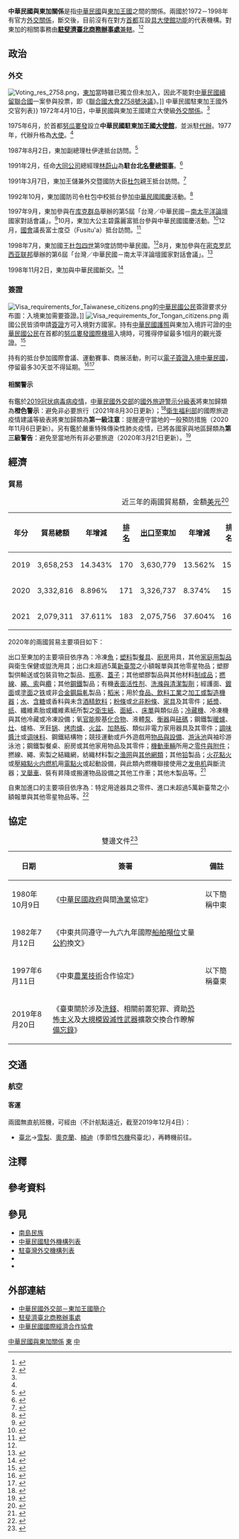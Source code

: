 {{noteTA
|G1=Medicine
|1=zh-hans:汤加; zh-hant:湯加; zh-tw:東加;
|2=zh-hans:图普; zh-hant:圖普; zh-tw:杜包;
|3=zh-hans:努库阿洛法; zh-hant:努庫阿洛法; zh-tw:努瓜婁發;
|4=zh-hans:台; zh-hant:臺;
|5=zh-hans:悉尼; zh-hant:雪梨;
|6=zh-hans:中汤; zh-hant:中湯; zh-tw:中東;
|7=zh-hans:塑料; zh-hant:塑料; zh-tw:塑膠;
|8=zh-hans:表面活性剂; zh-hant:表面活性劑; zh-tw:界面活性劑;
|9=zh-hans:纸巾; zh-hant:紙巾; zh-tw:面紙;
}}

{{not|中國－湯加關係}}
{{Dablink|關於中華民國與「東」字國家（臺灣譯名）的外交關係，詳見'''[[中東關係|中-{東}-關係 (消歧義)]]'''。}}

{{Infobox Bilateral relations|中華民國與東加|ROC|TON|filetype=png}}

'''中華民國與東加關係'''是指[[中華民國|中華民國]]與[[東加王國|東加王國]]之間的關係。兩國於1972－1998年有官方[[外交#外交上的承認|外交關係]]，斷交後，目前沒有在對方[[首都|首都]]互設[[實質大使館|具大使館功能]]的代表機構。對東加的相關事務由'''[[駐斐濟臺北商務辦事處|駐斐濟臺北商務辦事處]]'''[[兼轄|兼轄]]。<ref>{{Cite web |url = https://www.boca.gov.tw/sp-foof-countrycp-03-264-41bde-03-1.html |title = 駐館位置及聯絡方式 |publisher = [[中華民國外交部|中華民國外交部]] [[外交部領事事務局|領事事務局]] |access-date = 2017-12-17 |archive-date = 2020-11-05 |archive-url = https://web.archive.org/web/20201105141456/https://www.boca.gov.tw/sp-foof-countrycp-03-264-41bde-03-1.html }}</ref><ref>{{Cite web |url = http://www.roc-taiwan.org/fj/post/7.html |title = 代表處簡介 |publisher = 中華民國駐外單位聯合網站 |access-date = 2016-11-02 |archive-url = https://web.archive.org/web/20161103234311/http://www.roc-taiwan.org/fj/post/7.html |archive-date = 2016-11-03 |dead-url = yes }}</ref>

==政治==
===外交===
[[File:Voting_res_2758.png|thumb]]，[[東加|東加]]當時雖已獨立但未加入，因此不能對[[中國與聯合國#代表權問題|中華民國續留聯合國]]一案參與投票，即《[[聯合國大會2758號決議|聯合國大會2758號決議]]》。]]
{{see also|中華民國外交|{{link-en|東加外交|Foreign relations of Tonga}}}}
{{see also|中華民國駐東加大使列表{{!}}中華民國駐東加王國外交官列表}}
1972年4月10日，中華民國與東加王國建立大使級[[外交#外交上的承認|外交關係]]。<ref name="鄭重聲明"/>

1975年6月，於首都[[努瓜婁發|努瓜婁發]]設立'''中華民國駐東加王國[[外交代表機構#大使馆|大使館]]'''，並派駐[[代辦|代辦]]。1977年，代辦升格為[[特命全權公使|大使]]。<ref name="鄭重聲明"/>

1987年8月2日，東加副總理杜伊達抵台訪問。<ref>{{Cite web |url = https://www.mofa.gov.tw/News_Content_M_2.aspx?n=FAEEE2F9798A98FD&sms=6DC19D8F09484C89&s=1397F195EADEAB23 |author = 公眾外交協調會 |date = 1987年8月1日 |title = 東加王國副總理杜伊達閣下等一行三人 |publisher = 中華民國外交部 |access-date = 2019年1月25日 |archive-date = 2020年11月5日 |archive-url = https://web.archive.org/web/20201105151808/https://www.mofa.gov.tw/News_Content_M_2.aspx?n=FAEEE2F9798A98FD&sms=6DC19D8F09484C89&s=1397F195EADEAB23 }}</ref>

1991年2月，{{link-en|東加政府|Politics of Tonga}}任命[[大同公司|大同公司]]總經理[[林蔚山|林蔚山]]為'''駐台北[[領事|名譽總領事]]'''。<ref name="外交年鑑">{{Cite web |url = http://multilingual.mofa.gov.tw/web/web_UTF-8/almanac/almanac1997/3-1-1.html |title = 《中華民國86年外交年鑑》〈第三章 中外關係〉 |publisher = 中華民國外交部 |accessdate = 2016-12-28 |archive-date = 2018-07-04 |archive-url = https://web.archive.org/web/20180704122757/http://multilingual.mofa.gov.tw/web/web_UTF-8/almanac/almanac1997/3-1-1.html |dead-url = no }}</ref>

1991年3月7日，東加王儲兼外交暨國防大臣[[乔治·图普五世|杜包]]親王抵台訪問。<ref>{{Cite web |url = https://www.mofa.gov.tw/News_Content_M_2.aspx?n=FAEEE2F9798A98FD&sms=6DC19D8F09484C89&s=0D8608172C7EF665 |author = 公眾外交協調會 |date = 1991年3月6日 |title = 東加王國王儲兼外交暨國防部長杜包塔親王殿下 |publisher = 中華民國外交部 |access-date = 2019年2月2日 |archive-date = 2020年11月5日 |archive-url = https://web.archive.org/web/20201105211236/https://www.mofa.gov.tw/News_Content_M_2.aspx?n=FAEEE2F9798A98FD&sms=6DC19D8F09484C89&s=0D8608172C7EF665 }}</ref>

1992年10月，東加國防司令杜包中校抵台參加[[中華民國國慶|中華民國國慶]]活動。<ref>{{Cite web |url = https://www.mofa.gov.tw/News_Content_M_2.aspx?n=FAEEE2F9798A98FD&sms=6DC19D8F09484C89&s=1EA956DAA598B877 |author = 公眾外交協調會 |date = 1992年10月10日 |title = 外交部於十月十日下午五時至七時在臺北賓館舉行盛大國慶酒會 |publisher = 中華民國外交部 |accessdate = 2019年2月9日 |archive-date = 2019年2月9日 |archive-url = https://web.archive.org/web/20190209232421/https://www.mofa.gov.tw/News_Content_M_2.aspx?n=FAEEE2F9798A98FD&sms=6DC19D8F09484C89&s=1EA956DAA598B877 |dead-url = no }}</ref>

1997年9月，東加參與在[[库克群岛|库克群岛]]舉辦的第5屆「台灣／中華民國－[[太平洋岛国论坛|南太平洋論壇]]國家對話會議」。<ref>{{Cite web |url = https://www.mofa.gov.tw/Upload/RelFile/662/153711/%e4%b9%9d%e6%9c%88.pdf |author = 公眾外交協調會 |date = 1997年9月 |title = 外交部中華民國八十六年九月份新聞稿 |publisher = 中華民國外交部 |accessdate = 2020-04-21 |archive-date = 2019-02-17 |archive-url = https://web.archive.org/web/20190217201117/https://www.mofa.gov.tw/Upload/RelFile/662/153711/%e4%b9%9d%e6%9c%88.pdf |dead-url = no }}</ref>10月，東加大公主碧露麗富抵台參與中華民國國慶活動。<ref>{{Cite web |url = https://www.mofa.gov.tw/Upload/RelFile/662/153712/%e5%8d%81%e6%9c%88.pdf |author = 公眾外交協調會 |date = 1997年10月 |title = 外交部中華民國八十六年十月份新聞稿 |publisher = 中華民國外交部 |accessdate = 2020-04-23 |archive-date = 2019-02-17 |archive-url = https://web.archive.org/web/20190217201125/https://www.mofa.gov.tw/Upload/RelFile/662/153712/%e5%8d%81%e6%9c%88.pdf |dead-url = no }}</ref>12月，[[汤加立法会|國會]]議長富士度亞（Fusitu'a）抵台訪問。<ref>{{Cite web |url = https://www.mofa.gov.tw/Upload/RelFile/662/153714/%e5%8d%81%e4%ba%8c%e6%9c%88.pdf |author = 公眾外交協調會 |date = 1997年12月 |title = 外交部中華民國八十六年十二月份新聞稿 |publisher = 中華民國外交部 |accessdate = 2020-04-25 |archive-date = 2020-05-17 |archive-url = https://web.archive.org/web/20200517165626/https://www.mofa.gov.tw/Upload/RelFile/662/153714/%E5%8D%81%E4%BA%8C%E6%9C%88.pdf |dead-url = no }}</ref>

1998年7月，東加國王[[陶法阿豪·圖普四世|杜包四世]]第9度訪問中華民國。<ref name="鄭重聲明"/>{{noteTag|前8次分別為1977年、1978年、1982年、1986年、1990年、1991年、1994年及1997年。<ref name="外交年鑑"/>}}8月，東加參與在[[密克罗尼西亚联邦|密克罗尼西亚联邦]]舉辦的第6屆「台灣／中華民國－南太平洋論壇國家對話會議」。<ref>{{Cite web |url = https://www.mofa.gov.tw/News_Content_M_2.aspx?n=FAEEE2F9798A98FD&sms=6DC19D8F09484C89&s=A3D581D57A6026C2 |author = 公眾外交協調會 |date = 1998年8月28日 |title = 我國參加第六屆「台灣／中華民國－南太平洋論壇國家對話會議」代表團乙行 |publisher = 中華民國外交部 |access-date = 2020年5月15日 |archive-date = 2020年11月5日 |archive-url = https://web.archive.org/web/20201105213758/https://www.mofa.gov.tw/News_Content_M_2.aspx?n=FAEEE2F9798A98FD&sms=6DC19D8F09484C89&s=A3D581D57A6026C2 }}</ref>

1998年11月2日，東加與中華民國斷交。<ref name="鄭重聲明">{{Cite web |url = http://www.mofa.gov.tw/News_Content_M_2.aspx?n=5028B03CED127255&sms=5ED24855AD8E6C58&s=05CC4A6F4B8105B9 |title = 中華民國政府茲鄭重聲明自本年十一月二日起終止與東加王國之外交關係，同時中止中、東加兩國各項協定及合作關係，並召回駐東加王國大使 |publisher = 中華民國外交部 |date = 1998-10-31 | archive-date = 2016-11-04 |archive-url = https://web.archive.org/web/20161104004519/http://www.mofa.gov.tw/News_Content_M_2.aspx?n=5028B03CED127255&sms=5ED24855AD8E6C58&s=05CC4A6F4B8105B9 |dead-url = yes }}</ref>

===簽證===
[[File:Visa_requirements_for_Taiwanese_citizens.png|thumb]]的[[中華民國國民|中華民國公民]]簽證要求分布圖：入境東加需要簽證。]]
[[File:Visa_requirements_for_Tongan_citizens.png|thumb]]
{{see also|中華民國簽證政策|中華民國公民簽證要求}}
{{see also|東加簽證政策|{{link-en|東加公民簽證要求|Visa requirements for Tongan citizens}}}}
兩國公民皆須申請[[簽證|簽證]]方可入境對方國家。持有[[中華民國護照|中華民國護照]]與東加入境許可證的[[中華民國國民|中華民國公民]]在首都的[[努瓜婁發國際機場|努瓜婁發國際機場]]入境時，可獲得停留最多1個月的觀光簽證。<ref>{{Cite web |url = https://www.boca.gov.tw/sp-foof-countrycp-03-264-41bde-02-1.html |title = 簽證及入境須知 |publisher = 外交部領事事務局 |access-date = 2017-12-17 |archive-date = 2020-11-05 |archive-url = https://web.archive.org/web/20201105220546/https://www.boca.gov.tw/sp-foof-countrycp-03-264-41bde-02-1.html }}</ref>

持有{{link-en|東加護照|Tongan passport}}的{{link-en|東加人口|Demographics of Tonga|東加公民}}抵台參加國際會議、運動賽事、商展活動，則可以[[中華民國簽證政策#电子签证|電子簽證入境中華民國]]，停留最多30天並不得延期。<ref>{{Cite web |url = https://www.boca.gov.tw/cp-228-4488-8208a-1.html |title = 誰具備申請電子簽證的資格? |publisher = 外交部領事事務局 |access-date = 2018-12-15 |archive-date = 2018-12-09 |archive-url = https://web.archive.org/web/20181209124657/https://www.boca.gov.tw/cp-228-4488-8208a-1.html }}</ref><ref>{{Cite web|url = https://www.boca.gov.tw/cp-215-643-5e740-1.html|title = 我的電子簽證效期多久？|publisher = 外交部領事事務局|access-date = 2018-03-28|archive-date = 2018-03-27|archive-url = https://web.archive.org/web/20180327023606/https://www.boca.gov.tw/cp-215-643-5e740-1.html}}</ref>

====相關警示====
有鑑於[[2019冠状病毒病疫情|2019冠状病毒病疫情]]，[[中華民國外交部|中華民國外交部]]的[[國外旅遊警示分級表|國外旅遊警示分級表]]將東加歸類為'''橙色警示'''：避免非必要旅行（2021年8月30日更新）；<ref>{{Cite web |url = https://www.boca.gov.tw/sp-trwa-list-1.html |title = 國外旅遊警示分級表 |publisher = 外交部領事事務局 |access-date = 2022-02-01 |archive-date = 2020-02-08 |archive-url = https://web.archive.org/web/20200208022958/https://www.boca.gov.tw/sp-trwa-list-1.html }}</ref>[[中華民國衛生福利部|衛生福利部]]的國際旅遊疫情建議等級表將東加歸類為'''第一級注意'''：提醒遵守當地的一般預防措施（2020年11月6日更新）。另有鑑於嚴重特殊傳染性肺炎疫情，已將各國家與地區歸類為'''第三級警告'''：避免至當地所有非必要旅遊（2020年3月21日更新）。<ref>{{Cite web |url = https://www.cdc.gov.tw/CountryEpidLevel/GetPrescription/524?uacid=429 |title = 國際旅遊疫情建議等級 |publisher = [[中華民國衛生福利部|中華民國衛生福利部]] |access-date = 2019-05-12 |archive-date = 2022-05-13 |archive-url = https://web.archive.org/web/20220513215811/https://www.cdc.gov.tw/CountryEpidLevel/GetPrescription/524?uacid=429 }}</ref>

==經濟==
{{see also|臺灣經濟|{{link-en|東加經濟|Economy of Tonga}}}}
===貿易===
{|class=wikitable
|+近三年的兩國貿易額，金額[[美元|美元]]<ref>{{Cite web |url = https://cuswebo.trade.gov.tw/ |title = 中華民國進出口貿易統計 |publisher = [[中華民國經濟部|中華民國經濟部]] [[經濟部國際貿易局|國際貿易局]] |access-date = 2021-05-23 |archive-date = 2016-03-09 |archive-url = https://web.archive.org/web/20160309193715/http://cus93.trade.gov.tw/FSCI/ }}</ref>
!年分!!貿易總額!!年增減!![[世界政區索引|排名]]!![[出口贸易|出口]]至東加!!年增減!!排名!!自東加[[进口贸易|進口]]!!年增減!!排名
|-
| 2019 || 3,658,253 || {{increase}}14.343% || 170 || 3,630,779 || {{increase}}13.562% || 159 || 27,474 || {{increase}}1,163.172% || 204
|-
| 2020 || 3,332,816 || {{decrease}}8.896% || 171 || 3,326,737 || {{decrease}}8.374% || 158 || 6,079 || {{decrease}}77.874% || 213
|-
| 2021 || 2,079,311 || {{decrease}}37.611% || 183 || 2,075,756 || {{decrease}}37.604% || 167 || 3,555 || {{decrease}}41.520% || 218
|}

2020年的兩國貿易主要項目如下：

出口至東加的主要項目依序為：冷凍[[食用鱼|魚]]；[[塑料|塑料]]製[[餐具|餐具]]、[[廚房|廚房]]用具，其他[[生活用品|家庭用製品]]與衛生保健或盥洗用具；出口未超過5萬[[新臺幣|新臺幣]]之小額報單與其他零星物品；塑膠製供輸送或包裝貨物之製品、[[代替用酒瓶蓋和瓶塞|瓶塞]]、[[蓋子|蓋子]]；其他塑膠製品與其他材料[[制成品|制成品]]；[[合股线|撚線]]、[[繩|繩、索]]與[[Cable|纜]]；其他[[钢|鋼鐵]]製品；有機[[表面活性剂|表面活性剂]]、[[清洁剂|洗滌與清潔製劑]]；經護面、[[镀层|鍍面]]或[[鍍膜|塗面]]之[[铁|铁]]或非[[合金鋼|合金鋼]][[轧制|扁軋]]製品；[[稻|稻米]]；用於[[食品产业|食品、飲料工業]]之[[食品加工机|加工或製造機器]]；[[饮用水|水]]、[[含糖飲料|含糖]]或香料與未含[[酒|酒精飲料]]；[[面条|粉條]]或[[古斯米|北非粉條]]、[[家具|家具]]及其零件；[[木浆|紙漿]]、[[纸|纸]]、纖維素胎或纖維素紙所製之[[衛生紙|衛生紙]]、[[面紙|面紙]]、{{link-en|餐巾|Napkin}}、[[床單|床單]]與類似品；[[冰箱|冷藏機]]、冷凍機與其他冷藏或冷凍設備；氧[[官能团|官能]]胺基[[化合物|化合物]]、液體[[泵|泵]]、[[衡器|衡器]]與[[砝碼|砝碼]]；鋼鐵製[[壁爐|暖爐]]、[[灶|灶]]、爐格、烹飪[[锅|锅]]、[[烤爐|烤肉爐]]、[[火盆|火盆]]、[[便攜式電爐|加熱板]]、類似非電力家用器具及其零件；[[醬|調味醬汁]]或[[调味料|调味料]]、鋼鐵結構物；競技運動或戶外遊戲用[[運動用品|物品與設備]]、[[游泳池|游泳池]]與袖珍游泳池；鋼鐵製餐桌、廚房或其他家用物品及其零件；[[機動車輛|機動車輛]]所用之[[汽車零組件列表|零件與附件]]；撚線、繩、索製之結織網，紡織材料製之[[渔网|渔网]]與[[网|其他網類]]；其他[[铅|铅]]製品；[[火花點火|火花點火]]或[[壓縮點火|壓縮點火]][[内燃机|内燃机]]用[[電子點火頭|電點火]]或起動設備，與此類內燃機聯接使用之[[发电机|发电机]]與斷流器；[[叉车|叉舉車]]、裝有昇降或搬運物品設備之其他工作車；其他木製品等。<ref>{{Cite web |url = https://www.taitraesource.com/default.asp |title = 近二年我國對當地出口主要產品 |publisher = [[中華民國對外貿易發展協會|中華民國對外貿易發展協會]] |access-date = 2022-01-26 |archive-date = 2015-09-17 |archive-url = https://web.archive.org/web/20150917081855/http://www.taitraesource.com/default.asp }}</ref>

自東加進口的主要項目依序為：特定用途器具之零件、進口未超過5萬新臺幣之小額報單與其他零星物品等。<ref>{{Cite web |url = https://www.taitraesource.com/default.asp |title = 近二年我國自當地進口主要產品 |publisher = 中華民國對外貿易發展協會 |access-date = 2022-01-26 |archive-date = 2015-09-17 |archive-url = https://web.archive.org/web/20150917081855/http://www.taitraesource.com/default.asp }}</ref>

==協定==
{|class=wikitable
|+雙邊文件<ref>{{Cite web |url = https://no06.mofa.gov.tw/mofatreatys/Result.aspx?tysubject_c=&tysubject_e=&tysubject_o=&tycountry_c=%e6%9d%b1%e5%8a%a0&tycountry_e=%e6%9d%b1%e5%8a%a0&tyeffectivedate=&tyeffectivedateE=&tysigneddate=&tysigneddateE=&start=Y&tykeyword=&Order=Signing&tyclass= |title = 條約協定查詢系統 |publisher = 中華民國外交部}}</ref>
!日期!!簽署!!備註
|-
| 1980年10月9日 || 《[[中華民國政府|中華民國政府]]與{{link-en|東加政府|Politics of Tonga|東加王國政府}}間[[漁業|漁業]]協定》 || 以下簡稱中東
|-
| 1982年7月12日 || 《中東共同遵守一九六九年國際[[船舶|船舶]][[噸位|噸位]]丈量[[公約|公約]]換文》 ||
|-
| 1997年6月11日 || 《中東[[農業技術|農業技術]]合作協定》 || 以下簡稱臺東{{noteTag|1998年11月2日，兩國斷交。}}
|-
| 2019年8月20日 || 《臺東關於涉及[[洗錢|洗錢]]、相關前置犯罪、資助[[恐怖主义|恐怖主义]]及[[大规模杀伤性武器|大規模毀滅性武器]]擴散{{link-en|金融情報|Financial intelligence|金融情資}}交換合作瞭解[[備忘錄|備忘錄]]》 || {{noteTag|由中華民國[[法務部調查局|法務部調查局]]洗錢防制處與東加王國交易申報局共同簽署。}}
|}

==交通==
{{see also|臺灣交通|{{link-en|東加交通|Transport in Tonga}}}}
===航空===
<!-- 參考自中文、英文維基相關條目 -->
====客運====
兩國無直航班機，可經由（不計航點遠近，截至2019年12月4日{{noteTag|有鑑於[[2019冠状病毒病疫情|2019冠状病毒病疫情]]影響，暫停更新。}}）：

*[[臺灣桃園國際機場|臺北]]→[[雪梨機場|雪梨]]、[[奧克蘭機場|奧克蘭]]、[[楠迪國際機場|楠迪]]（季節性[[包機|包機]]飛臺北），再轉機前往{{Link-en|東加機場列表|List of airports in Tonga|東加的國際機場}}。

==注釋==
{{noteFoot}}

==參考資料==
{{reflist|2}}

==參見==
{{Portal box|國際關係|中華民國|東加|image2=Flag of the Republic of China.svg|image3=Flag of Tonga.svg}}
*[[南島民族|南島民族]]
*[[中華民國駐外機構列表|中華民國駐外機構列表]]
*[[駐臺灣外交機構列表|駐臺灣外交機構列表]]
*{{link-en|東加駐外機構列表|List of diplomatic missions of Tonga}}
*{{link-en|駐東加外交機構列表|List of diplomatic missions in Tonga}}

==外部連結==
*[https://www.mofa.gov.tw/CountryInfo.aspx?CASN=5&n=5&sms=33&s=119 中華民國外交部－東加王國簡介]
*[http://www.roc-taiwan.org/FJ/mp.asp?mp=601 駐斐濟臺北商務辦事處]
*[http://www.cieca.org.tw/style/frame/m9/faq.asp?lang=1&customer_id=2998&content_set=color_1&name_id=151617&Directory_ID=3223 中華民國國際經濟合作協會]

{{中華民國與東加關係}}
{{中華民國外交}}
{{湯加外交}}

[[Category:中華民國與東加關係|]]
[[Category:中華民國雙邊關係|東]]
[[Category:湯加雙邊關係|中]]